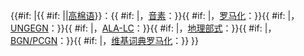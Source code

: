 {{#if: {{{k|}}} |{{ #if: {{{高棉语|}}} ||[[高棉语]]}}：{{kmr/raw|{{{k}}}|}}{{ #if: {{{phon|}}} |，[[高棉文|音素]]：''{{lang|km-Latn|{{{phon}}}|}}''}}{{ #if: {{{r|}}} |，[[高棉语罗马化|罗马化]]：''{{lang|km-Latn|{{{r}}}|}}''}}{{ #if: {{{un|}}} |，[[高棉语罗马化|UNGEGN]]：''{{lang|km-Latn|{{{un}}}|}}''}}{{ #if: {{{ala|}}} |，[[高棉语罗马化|ALA-LC]]：''{{lang|km-Latn|{{{ala}}}|}}''}}{{ #if: {{{geo|}}} |，[[高棉语罗马化|地理部式]]：''{{lang|km-Latn|{{{geo}}}|}}''}}{{ #if: {{{bgn|}}} |，[[高棉语罗马化|BGN/PCGN]]：''{{lang|km-Latn|{{{bgn}}}|}}''}}{{ #if: {{{wt|}}} |，[[高棉语罗马化|维基词典罗马化]]：''{{lang|km-Latn|{{{wt}}}|}}''}} }}<noinclude>
{{documentation}}
</noinclude>